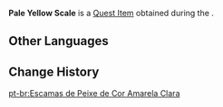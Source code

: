 {{Item Infobox
|id           = 100823
|image        = Item Pale Yellow Scale.png
|type         = Quest Items
|group        = Event Items
|description  = A pale yellow scale obtained from a fish in the sea. Gazing upon it for a long time, you are reminded of autumn.
|event        = Midsummer Island Adventure
|source1      = [[The Final Riddle: A Secret Uncovered]]
}}
'''Pale Yellow Scale''' is a [[Quest Item]] obtained during the {{Quest|The Final Riddle: A Secret Uncovered}}.

==Other Languages==
{{Other Languages
|default_hidden = 1
|en      = Pale Yellow Scale
|zhs     = 浅黄色的鱼鳞
|zhs_rm  = Qiǎn Huángsè de Yúlín
|zht     = 淺黃色的魚鱗
|zht_rm  = Qiǎn Huángsè de Yúlín
|ja      = 鬱金のうろこ
|ja_rm   = Ukon no Uroko
|ko      = 연노란빛 비늘
|ko_rm   = Yeonhan-noranbit Bineul
|es      = Escama de pez amarilla clara
|fr      = Écaille jaune clair
|ru      = Светло-жёлтая чешуя
|th      = เกล็ดปลาสีเหลืองอ่อน
|th_rm   = 
|vi      = Vảy Cá Màu Vàng Nhạt
|de      = Gelbliche Fischschuppe
|id      = Sisik Ikan Kuning Muda
|pt      = Escama de Peixe Amarela Clara
|tr      = Sarı Balık Pulu
|it      = Scaglia giallo chiaro
}}

==Change History==
{{Change History|1.6}}

[[pt-br:Escamas de Peixe de Cor Amarela Clara]]
